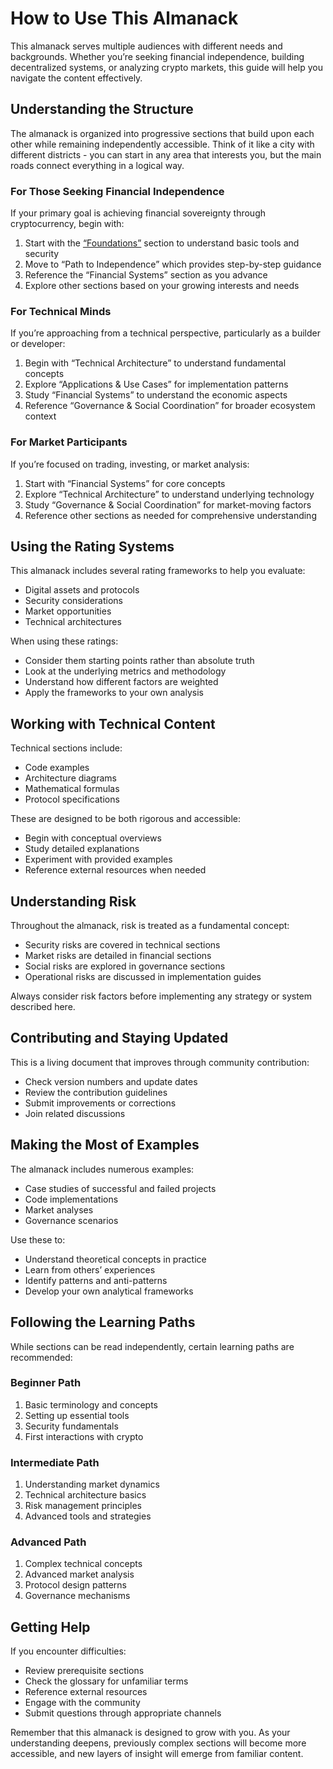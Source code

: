 # How to Use This Almanack

This almanack serves multiple audiences with different needs and backgrounds. Whether you're seeking financial independence, building decentralized systems, or analyzing crypto markets, this guide will help you navigate the content effectively.

## Understanding the Structure

The almanack is organized into progressive sections that build upon each other while remaining independently accessible. Think of it like a city with different districts - you can start in any area that interests you, but the main roads connect everything in a logical way.

### For Those Seeking Financial Independence

If your primary goal is achieving financial sovereignty through cryptocurrency, begin with:

1. Start with the ["Foundations"](../foundations/foundations.qmd) section to understand basic tools and security
2. Move to "Path to Independence" which provides step-by-step guidance
3. Reference the "Financial Systems" section as you advance
4. Explore other sections based on your growing interests and needs

### For Technical Minds

If you're approaching from a technical perspective, particularly as a builder or developer:

1. Begin with "Technical Architecture" to understand fundamental concepts
2. Explore "Applications & Use Cases" for implementation patterns
3. Study "Financial Systems" to understand the economic aspects
4. Reference "Governance & Social Coordination" for broader ecosystem context

### For Market Participants

If you're focused on trading, investing, or market analysis:

1. Start with "Financial Systems" for core concepts
2. Explore "Technical Architecture" to understand underlying technology
3. Study "Governance & Social Coordination" for market-moving factors
4. Reference other sections as needed for comprehensive understanding

## Using the Rating Systems

This almanack includes several rating frameworks to help you evaluate:

- Digital assets and protocols
- Security considerations
- Market opportunities
- Technical architectures

When using these ratings:

- Consider them starting points rather than absolute truth
- Look at the underlying metrics and methodology
- Understand how different factors are weighted
- Apply the frameworks to your own analysis

## Working with Technical Content

Technical sections include:

- Code examples
- Architecture diagrams
- Mathematical formulas
- Protocol specifications

These are designed to be both rigorous and accessible:

- Begin with conceptual overviews
- Study detailed explanations
- Experiment with provided examples
- Reference external resources when needed

## Understanding Risk

Throughout the almanack, risk is treated as a fundamental concept:

- Security risks are covered in technical sections
- Market risks are detailed in financial sections
- Social risks are explored in governance sections
- Operational risks are discussed in implementation guides

Always consider risk factors before implementing any strategy or system described here.

## Contributing and Staying Updated

This is a living document that improves through community contribution:

- Check version numbers and update dates
- Review the contribution guidelines
- Submit improvements or corrections
- Join related discussions

## Making the Most of Examples

The almanack includes numerous examples:

- Case studies of successful and failed projects
- Code implementations
- Market analyses
- Governance scenarios

Use these to:

- Understand theoretical concepts in practice
- Learn from others' experiences
- Identify patterns and anti-patterns
- Develop your own analytical frameworks

## Following the Learning Paths

While sections can be read independently, certain learning paths are recommended:

### Beginner Path

1. Basic terminology and concepts
2. Setting up essential tools
3. Security fundamentals
4. First interactions with crypto

### Intermediate Path

1. Understanding market dynamics
2. Technical architecture basics
3. Risk management principles
4. Advanced tools and strategies

### Advanced Path

1. Complex technical concepts
2. Advanced market analysis
3. Protocol design patterns
4. Governance mechanisms

## Getting Help

If you encounter difficulties:

- Review prerequisite sections
- Check the glossary for unfamiliar terms
- Reference external resources
- Engage with the community
- Submit questions through appropriate channels

Remember that this almanack is designed to grow with you. As your understanding deepens, previously complex sections will become more accessible, and new layers of insight will emerge from familiar content.